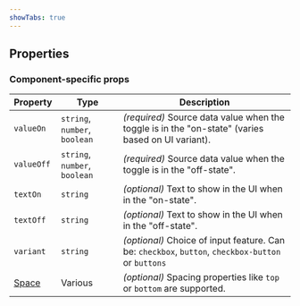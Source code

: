 ```yaml
---
showTabs: true
---
```



## Properties

### Component-specific props

| Property                                | Type                          | Description                                                                                        |
| --------------------------------------- | ----------------------------- | -------------------------------------------------------------------------------------------------- |
| `valueOn`                               | `string`, `number`, `boolean` | _(required)_ Source data value when the toggle is in the "on-state" (varies based on UI variant).  |
| `valueOff`                              | `string`, `number`, `boolean` | _(required)_ Source data value when the toggle is in the "off-state".                              |
| `textOn`                                | `string`                      | _(optional)_ Text to show in the UI when in the "on-state".                                        |
| `textOff`                               | `string`                      | _(optional)_ Text to show in the UI when in the "off-state".                                       |
| `variant`                               | `string`                      | _(optional)_ Choice of input feature. Can be: `checkbox`, `button`, `checkbox-button` or `buttons` |
| [Space](/uilib/layout/space/properties) | Various                       | _(optional)_ Spacing properties like `top` or `bottom` are supported.                              |

<DataValueReadwriteProperties type="any" />

